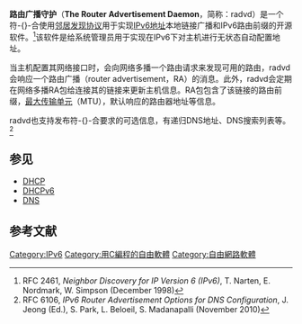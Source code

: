 {{lowercase}}
{{noteTA|
|G1=IT
}}
{{Infobox software
| name                   = radvd
| developer              = Reuben Hawkins
| released               = {{Start date and age|1996}}
| latest release version = {{LSR/wikidata}}
| programming language   = [[C语言|C]]
| platform               = [[Linux|Linux]]和[[BSD|BSD]]
| language               = 英文
| status                 = 活跃
| license                = [[BSD_license|BSD license]]<ref>[http://lists.litech.org/pipermail/radvd-devel-l/2006-July/000229.html Pekka Savola on radvd-devel-l mailing list]</ref>
| website                = [http://www.litech.org/radvd/ radvd]
}}
'''路由广播守护'''（'''The Router Advertisement Daemon'''，简称：radvd）是一个符-{}-合{{RFC|2461}}使用[[邻居发现协议|邻居发现协议]]用于实现[[IPv6地址|IPv6地址]]本地链接广播和IPv6路由前缀的开源软件。<ref>RFC 2461, ''Neighbor Discovery for IP Version 6 (IPv6)'', T. Narten, E. Nordmark, W. Simpson (December 1998)</ref>该软件是给系统管理员用于实现在IPv6下对主机进行无状态自动配置地址。

当主机配置其网络接口时，会向网络多播一个路由请求来发现可用的路由，radvd会响应一个路由广播（router advertisement，RA）的消息。此外，radvd会定期在网络多播RA包给连接其的链接来更新主机信息。RA包包含了该链接的路由前缀，[[最大传输单元|最大传输单元]]（MTU），默认响应的路由器地址等信息。

radvd也支持发布符-{}-合{{RFC|6106}}要求的可选信息，有递归DNS地址、DNS搜索列表等。<ref>RFC 6106, ''IPv6 Router Advertisement Options for DNS Configuration'', J. Jeong (Ed.), S. Park, L. Beloeil, S. Madanapalli (November 2010)</ref>

==参见==
*[[DHCP|DHCP]]
*[[DHCPv6|DHCPv6]]
*[[DNS|DNS]]

==参考文献==
{{reflist}}

[[Category:IPv6|Category:IPv6]]
[[Category:用C編程的自由軟體|Category:用C編程的自由軟體]]
[[Category:自由網路軟體|Category:自由網路軟體]]